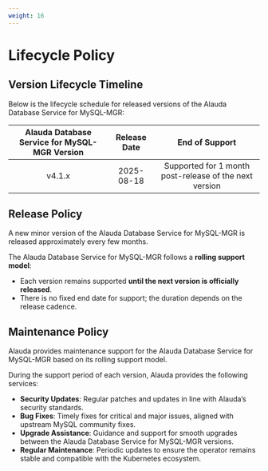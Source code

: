 ```yaml
---
weight: 16
---
```


# Lifecycle Policy

## Version Lifecycle Timeline

Below is the lifecycle schedule for released versions of the Alauda Database Service for MySQL-MGR:

| Alauda Database Service for MySQL-MGR Version | Release Date | End of Support                                        |
|:---------------------------------------------:|:------------:|:-----------------------------------------------------:|
| v4.1.x                                        | 2025-08-18   | Supported for 1 month post-release of the next version|


## Release Policy

A new minor version of the Alauda Database Service for MySQL-MGR is released approximately every few months.

The Alauda Database Service for MySQL-MGR follows a **rolling support model**:

- Each version remains supported **until the next version is officially released**.
- There is no fixed end date for support; the duration depends on the release cadence.


## Maintenance Policy

Alauda provides maintenance support for the Alauda Database Service for MySQL-MGR based on its rolling support model.

During the support period of each version, Alauda provides the following services:

- **Security Updates**: Regular patches and updates in line with Alauda’s security standards.
- **Bug Fixes**: Timely fixes for critical and major issues, aligned with upstream MySQL community fixes.
- **Upgrade Assistance**: Guidance and support for smooth upgrades between the Alauda Database Service for MySQL-MGR versions.
- **Regular Maintenance**: Periodic updates to ensure the operator remains stable and compatible with the Kubernetes ecosystem.
